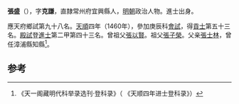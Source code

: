 '''張盛'''（{{bd|1426年||？}}），字'''克謙'''，直隸常州府宜興縣人，[[明朝|明朝]]政治人物。進士出身。

應天府鄉試第九十八名。[[天顺_(明朝)|天順]]四年（1460年），參加庚辰科[[會試|會試]]，得[[貢士|貢士]]第五十三名。[[殿試|殿試]]登[[進士|進士]]第二甲第四十三名。曾祖父[[張以賢|張以賢]]。祖父[[張子榮|張子榮]]。父亲[[張士林|張士林]]，曾任漳浦縣知縣<ref>《天一阁藏明代科举录选刊·登科录》（ 《天顺四年进士登科录》）</ref>。

==参考==
{{reflist}}
{{明朝人物小作品}}
{{天順四年庚辰科殿試金榜}}